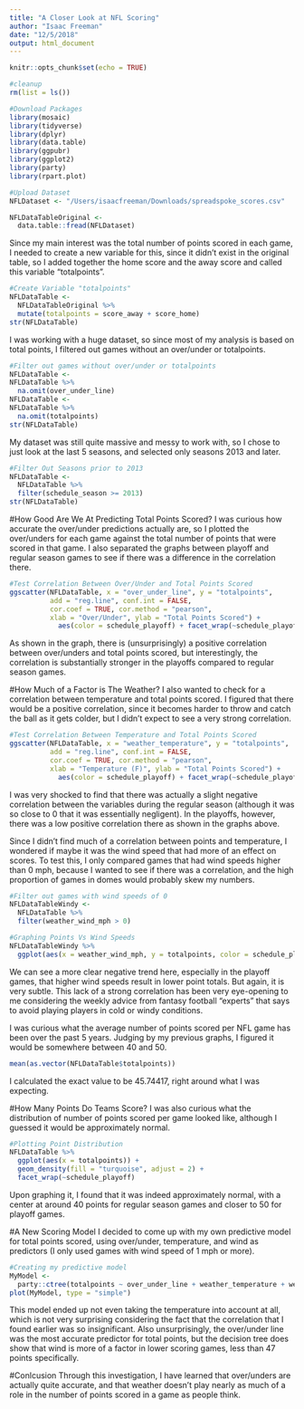 ```yaml
---
title: "A Closer Look at NFL Scoring"
author: "Isaac Freeman"
date: "12/5/2018"
output: html_document
---
```


```r
knitr::opts_chunk$set(echo = TRUE)
```

```r
#cleanup
rm(list = ls())
```

```r
#Download Packages
library(mosaic)
library(tidyverse)
library(dplyr)
library(data.table)
library(ggpubr)
library(ggplot2)
library(party)
library(rpart.plot)
```

```r
#Upload Dataset
NFLDataset <- "/Users/isaacfreeman/Downloads/spreadspoke_scores.csv"

NFLDataTableOriginal <-
  data.table::fread(NFLDataset)
```

Since my main interest was the total number of points scored in each game, I needed to create a new variable for this, since it didn't exist in the original table, so I added together the home score and the away score and called this variable "totalpoints".
```r
#Create Variable "totalpoints"
NFLDataTable <-
  NFLDataTableOriginal %>%
  mutate(totalpoints = score_away + score_home) 
str(NFLDataTable)
```
I was working with a huge dataset, so since most of my analysis is based on total points, I filtered out games without an over/under or totalpoints.
```r
#Filter out games without over/under or totalpoints
NFLDataTable <-
NFLDataTable %>%
  na.omit(over_under_line)
NFLDataTable <-
NFLDataTable %>%
  na.omit(totalpoints)
str(NFLDataTable)
```
My dataset was still quite massive and messy to work with, so I chose to just look at the last 5 seasons, and selected only seasons 2013 and later.
```r
#Filter Out Seasons prior to 2013
NFLDataTable <-
  NFLDataTable %>%
  filter(schedule_season >= 2013)
str(NFLDataTable)
```
#How Good Are We At Predicting Total Points Scored?
I was curious how accurate the over/under predictions actually are, so I plotted the over/unders for each game against the total number of points that were scored in that game.  I also separated the graphs between playoff and regular season games to see if there was a difference in the correlation there.
```r
#Test Correlation Between Over/Under and Total Points Scored
ggscatter(NFLDataTable, x = "over_under_line", y = "totalpoints", 
          add = "reg.line", conf.int = FALSE, 
          cor.coef = TRUE, cor.method = "pearson",
          xlab = "Over/Under", ylab = "Total Points Scored") +
            aes(color = schedule_playoff) + facet_wrap(~schedule_playoff)
```
As shown in the graph, there is (unsurprisingly) a positive correlation between over/unders and total points scored, but interestingly, the correlation is substantially stronger in the playoffs compared to regular season games.

#How Much of a Factor is The Weather?
I also wanted to check for a correlation between temperature and total points scored.  I figured that there would be a positive correlation, since it becomes harder to throw and catch the ball as it gets colder, but I didn't expect to see a very strong correlation.
```r
#Test Correlation Between Temperature and Total Points Scored
ggscatter(NFLDataTable, x = "weather_temperature", y = "totalpoints", 
          add = "reg.line", conf.int = FALSE, 
          cor.coef = TRUE, cor.method = "pearson",
          xlab = "Temperature (F)", ylab = "Total Points Scored") +
            aes(color = schedule_playoff) + facet_wrap(~schedule_playoff)
```
I was very shocked to find that there was actually a slight negative correlation between the variables during the regular season (although it was so close to 0 that it was essentially negligent).  In the playoffs, however, there was a low positive correlation there as shown in the graphs above.

Since I didn't find much of a correlation between points and temperature, I wondered if maybe it was the wind speed that had more of an effect on scores.  To test this, I only compared games that had wind speeds higher than 0 mph, because I wanted to see if there was a correlation, and the high proportion of games in domes would probably skew my numbers.

```r
#Filter out games with wind speeds of 0
NFLDataTableWindy <-
  NFLDataTable %>%
  filter(weather_wind_mph > 0)
```

```r
#Graphing Points Vs Wind Speeds
NFLDataTableWindy %>%
  ggplot(aes(x = weather_wind_mph, y = totalpoints, color = schedule_playoff)) + stat_smooth() + geom_point(alpha = 0)
```
We can see a more clear negative trend here, especially in the playoff games, that higher wind speeds result in lower point totals.  But again, it is very subtle.  This lack of a strong correlation has been very eye-opening to me considering the weekly advice from fantasy football "experts" that says to avoid playing players in cold or windy conditions.

I was curious what the average number of points scored per NFL game has been over the past 5 years.  Judging by my previous graphs, I figured it would be somewhere between 40 and 50.

```r
mean(as.vector(NFLDataTable$totalpoints))
```
I calculated the exact value to be 45.74417, right around what I was expecting.

#How Many Points Do Teams Score?
I was also curious what the distribution of number of points scored per game looked like, although I guessed it would be approximately normal.
```r
#Plotting Point Distribution
NFLDataTable %>%
  ggplot(aes(x = totalpoints)) + 
  geom_density(fill = "turquoise", adjust = 2) +
  facet_wrap(~schedule_playoff)
```
Upon graphing it, I found that it was indeed approximately normal, with a center at around 40 points for regular season games and closer to 50 for playoff games.

#A New Scoring Model
I decided to come up with my own predictive model for total points scored, using over/under, temperature, and wind as predictors (I only used games with wind speed of 1 mph or more).
```r
#Creating my predictive model
MyModel <- 
  party::ctree(totalpoints ~ over_under_line + weather_temperature + weather_wind_mph, data = NFLDataTableWindy)
plot(MyModel, type = "simple")
```
This model ended up not even taking the temperature into account at all, which is not very surprising considering the fact that the correlation that I found earlier was so insignificant.  Also unsurprisingly, the over/under line was the most accurate predictor for total points, but the decision tree does show that wind is more of a factor in lower scoring games, less than 47 points specifically.

#Conlcusion
Through this investigation, I have learned that over/unders are actually quite accurate, and that weather doesn't play nearly as much of a role in the number of points scored in a game as people think.